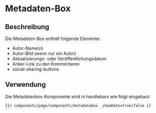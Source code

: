 
<Meta of={MetadataboxStories} />

# Metadaten-Box

## Beschreibung

Die Metadaten-Box enthält folgende Elemente: 
- Autor-Name(n)
- Autor-Bild (wenn nur ein Autor)
- Aktualisierungs- oder Veröffentlichungsdatum
- Anker-Link zu den Kommentaren
- social-sharing-buttons

## Verwendung

Die Metadatenbox-Komponente wird in handlebars wie folgt eingebaut:

```html
{{> components/page/components/metadatabox _showDate=true|false }}
```

<Canvas withToolbar>
    <Story of={MetadataboxStories.Default} />
</Canvas>

<ArgTypes story="default" />
